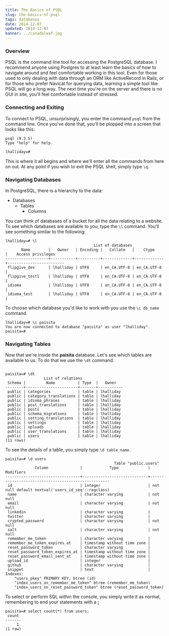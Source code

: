 ```yaml
---
title: The Basics of PSQL
slug: the-basics-of-psql
tags: databases
date: 2014-12-07
updated: 2014-12-07
banner: ../canadaleaf.jpg
---
```


### Overview

PSQL is the command line tool for accessing the PostgreSQL database. I recommend anyone using Postgres to at least learn the basics of how to navigate around and feel comfortable working in this tool. Even for those used to only dealing with data through an ORM like ActiveRecord in Rails, or for those who prefer Navicat for querying data, learning a simple tool like PSQL will go a long way. The next time you're on the server and there is no GUI in site, you'll feel comfortable instead of stressed.

### Connecting and Exiting

To connect to PSQL, unsurprisingly, you enter the command `psql` from the command line. Once you've done that, you'll be plopped into a screen that looks like this:

```
psql (9.3.5)
Type "help" for help.

lhalliday=#
```

This is where it all begins and where we'll enter all the commands from here on out. At any point if you wish to exit the PSQL shell, simply type `\q`.

### Navigating Databases

In PostgreSQL, there is a hierarchy to the data:

- Databases
  - Tables
    - Columns

You can think of databases of a bucket for all the data relating to a website. To see which databases are available to you, type the `\l` command. You'll see something similar to the following:

```
lhalliday=# \l
                                       List of databases
       Name        |   Owner   | Encoding |   Collate   |    Ctype    |    Access privileges
-------------------+-----------+----------+-------------+-------------+-------------------------
 flipgive_dev      | lhalliday | UTF8     | en_CA.UTF-8 | en_CA.UTF-8 |
 flipgive_test1    | lhalliday | UTF8     | en_CA.UTF-8 | en_CA.UTF-8 |
 idioma            | lhalliday | UTF8     | en_CA.UTF-8 | en_CA.UTF-8 |
 idioma_test       | lhalliday | UTF8     | en_CA.UTF-8 | en_CA.UTF-8 |
```

To choose which database you'd like to work with you use the `\c db_name` command.

```
lhalliday=# \c paisita
You are now connected to database "paisita" as user "lhalliday".
paisita=#
```

### Navigating Tables

Now that we're inside the **paisita** database. Let's see which tables are available to us. To do that we use the `\dt` command.

```

paisita=# \dt
                 List of relations
 Schema |         Name          | Type  |   Owner
--------+-----------------------+-------+-----------
 public | categories            | table | lhalliday
 public | category_translations | table | lhalliday
 public | idioma_phrases        | table | lhalliday
 public | post_translations     | table | lhalliday
 public | posts                 | table | lhalliday
 public | schema_migrations     | table | lhalliday
 public | setting_translations  | table | lhalliday
 public | settings              | table | lhalliday
 public | uploads               | table | lhalliday
 public | user_translations     | table | lhalliday
 public | users                 | table | lhalliday
(11 rows)
```

To see the details of a table, you simply type `\d table_name`.

```
paisita=# \d users
                                                Table "public.users"
             Column              |            Type             |                     Modifiers
---------------------------------+-----------------------------+----------------------------------------------------
 id                              | integer                     | not null default nextval('users_id_seq'::regclass)
 name                            | character varying           | not null
 email                           | character varying           | not null
 linkedin                        | character varying           |
 twitter                         | character varying           |
 crypted_password                | character varying           | not null
 salt                            | character varying           | not null
 remember_me_token               | character varying           |
 remember_me_token_expires_at    | timestamp without time zone |
 reset_password_token            | character varying           |
 reset_password_token_expires_at | timestamp without time zone |
 reset_password_email_sent_at    | timestamp without time zone |
 upload_id                       | integer                     |
 github                          | character varying           |
 snippet                         | text                        |
Indexes:
    "users_pkey" PRIMARY KEY, btree (id)
    "index_users_on_remember_me_token" btree (remember_me_token)
    "index_users_on_reset_password_token" btree (reset_password_token)
```

To select or perform SQL within the console, you simply write it as normal, remembering to end your statements with a **;**

```
paisita=# select count(*) from users;
 count
-------
     1
(1 row)
```
